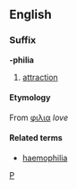 ==English==
===Suffix===
'''-philia'''
# [[attraction]]
====Etymology====
From {{Gr.}} [[ φιλια ]] ''love''
====Related terms====
* [[haemophilia]]

[[Category:English combining forms|P]]